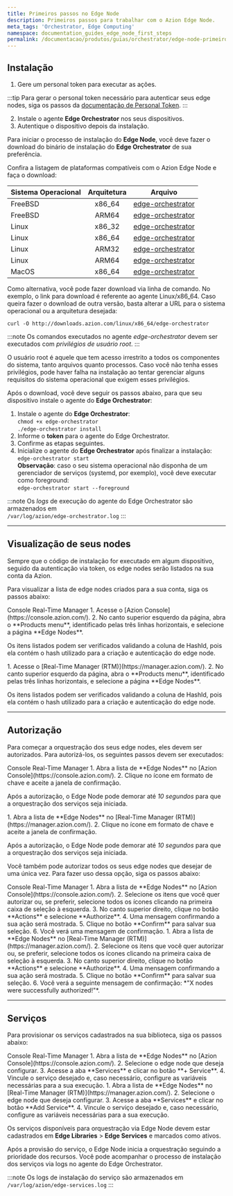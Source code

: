 ```yaml
---
title: Primeiros passos no Edge Node
description: Primeiros passos para trabalhar com o Azion Edge Node.
meta_tags: 'Orchestrator, Edge Computing'
namespace: documentation_guides_edge_node_first_steps
permalink: /documentacao/produtos/guias/orchestrator/edge-node-primeiros-passos/
---
```




## Instalação

1. Gere um personal token para executar as ações.

:::tip
Para gerar o personal token necessário para autenticar seus edge nodes, siga os passos da [documentação de Personal Token](/pt-br/documentacao/produtos/guias/personal-tokens/).
:::

2. Instale o agente **Edge Orchestrator** nos seus dispositivos.
3. Autentique o dispositivo depois da instalação.

Para iniciar o processo de instalação do **Edge Node**, você deve fazer o download do binário de instalação do **Edge Orchestrator** de sua preferência.

Confira a listagem de plataformas compatíveis com o Azion Edge Node e faça o download:

| Sistema Operacional | Arquitetura | Arquivo |
| :--- | :---: | --- |
| FreeBSD | x86_64 | [edge-orchestrator](https://downloads.azion.com/freebsd/x86_64/edge-orchestrator) |
| FreeBSD | ARM64 | [edge-orchestrator](https://downloads.azion.com/freebsd/arm64/edge-orchestrator) |
| Linux | x86_32 | [edge-orchestrator](https://downloads.azion.com/linux/x86_32/edge-orchestrator) |
| Linux | x86_64 | [edge-orchestrator](https://downloads.azion.com/linux/x86_64/edge-orchestrator) |
| Linux | ARM32 | [edge-orchestrator](https://downloads.azion.com/linux/arm32/edge-orchestrator) |
| Linux | ARM64 | [edge-orchestrator](https://downloads.azion.com/linux/arm64/edge-orchestrator) |
| MacOS | x86_64 | [edge-orchestrator](https://downloads.azion.com/darwin/x86_64/edge-orchestrator) |

Como alternativa, você pode fazer download via linha de comando. No exemplo, o link para download é referente ao agente Linux/x86_64. Caso queira fazer o download de outra versão, basta alterar a URL para o sistema operacional ou a arquitetura desejada:

`curl -O http://downloads.azion.com/linux/x86_64/edge-orchestrator`

:::note
Os comandos executados no agente *edge-orchestrator* devem ser executados com *privilégios de usuário root*.
:::

O usuário root é aquele que tem acesso irrestrito a todos os componentes do sistema, tanto arquivos quanto processos. Caso você não tenha esses privilégios, pode haver falha na instalação ao tentar gerenciar alguns requisitos do sistema operacional que exigem esses privilégios.

Após o download, você deve seguir os passos abaixo, para que seu dispositivo instale o agente do **Edge Orchestrator**:

1. Instale o agente do **Edge Orchestrator**:<br />
   `chmod +x edge-orchestrator`<br />
   `./edge-orchestrator install`
2. Informe o **token** para o agente do Edge Orchestrator.
3. Confirme as etapas seguintes.
4. Inicialize o agente do **Edge Orchestrator** após finalizar a instalação:<br />
   `edge-orchestrator start`<br />
   **Observação**: caso o seu sistema operacional não disponha de um gerenciador de serviços (systemd, por exemplo), você deve executar como foreground: <br/>`edge-orchestrator start --foreground`

:::note 
Os _logs_ de execução do agente do Edge Orchestrator são armazenados em <br />`/var/log/azion/edge-orchestrator.log`
:::

---

## Visualização de seus nodes

Sempre que o código de instalação for executado em algum dispositivo, seguido da autenticação via token, os edge nodes serão listados na sua conta da Azion.

Para visualizar a lista de edge nodes criados para a sua conta, siga os passos abaixo:

<Tabs client:visible>
    <Fragment slot="tab.console">Console</Fragment>
    <Fragment slot="tab.rtm">Real-Time Manager</Fragment>

<Fragment slot="panel.console">
1. Acesse o [Azion Console](https://console.azion.com/).
2. No canto superior esquerdo da página, abra o **Products menu**, identificado pelas três linhas horizontais, e selecione a página **Edge Nodes**.

Os itens listados podem ser verificados validando a coluna de HashId, pois ela contém o hash utilizado para a criação e autenticação do edge node.
</Fragment>

<Fragment slot="panel.rtm">
1. Acesse o [Real-Time Manager (RTM)](https://manager.azion.com/).
2. No canto superior esquerdo da página, abra o **Products menu**, identificado pelas três linhas horizontais, e selecione a página **Edge Nodes**.

Os itens listados podem ser verificados validando a coluna de HashId, pois ela contém o hash utilizado para a criação e autenticação do edge node.
</Fragment>

</Tabs>

---

## Autorização

Para começar a orquestração dos seus edge nodes, eles devem ser autorizados. Para autorizá-los, os seguintes passos devem ser executados:

<Tabs client:visible>
    <Fragment slot="tab.console">Console</Fragment>
    <Fragment slot="tab.rtm">Real-Time Manager</Fragment>

<Fragment slot="panel.console">
1. Abra a lista de **Edge Nodes** no [Azion Console](https://console.azion.com/).
2. Clique no ícone em formato de chave e aceite a janela de confirmação.

Após a autorização, o Edge Node pode demorar até *10 segundos* para que a orquestração dos serviços seja iniciada.
</Fragment>

<Fragment slot="panel.rtm">
1. Abra a lista de **Edge Nodes** no [Real-Time Manager (RTM)](https://manager.azion.com/).
2. Clique no ícone em formato de chave e aceite a janela de confirmação.

Após a autorização, o Edge Node pode demorar até *10 segundos* para que a orquestração dos serviços seja iniciada.
</Fragment>

</Tabs>

Você também pode autorizar todos os seus edge nodes que desejar de uma única vez. Para fazer uso dessa opção, siga os passos abaixo:

<Tabs client:visible>
    <Fragment slot="tab.console">Console</Fragment>
    <Fragment slot="tab.rtm">Real-Time Manager</Fragment>

<Fragment slot="panel.console">
1. Abra a lista de **Edge Nodes** no [Azion Console](https://console.azion.com/).
2. Selecione os itens que você quer autorizar ou, se preferir, selecione todos os ícones clicando na primeira caixa de seleção à esquerda.
3. No canto superior direito, clique no botão **Actions** e selecione **Authorize**.
4. Uma mensagem confirmando a sua ação será mostrada.
5. Clique no botão **Confirm** para salvar sua seleção.
6. Você verá uma mensagem de confirmação.
</Fragment>

<Fragment slot="panel.rtm">
1. Abra a lista de **Edge Nodes** no [Real-Time Manager (RTM)](https://manager.azion.com/).
2. Selecione os itens que você quer autorizar ou, se preferir, selecione todos os ícones clicando na primeira caixa de seleção à esquerda.
3. No canto superior direito, clique no botão **Actions** e selecione **Authorize**.
4. Uma mensagem confirmando a sua ação será mostrada.
5. Clique no botão **Confirm** para salvar sua seleção.
6. Você verá a seguinte mensagem de confirmação: *"X nodes were successfully authorized!"*.
</Fragment>

</Tabs>

---

## Serviços

Para provisionar os serviços cadastrados na sua biblioteca, siga os passos abaixo:

<Tabs client:visible>
    <Fragment slot="tab.console">Console</Fragment>
    <Fragment slot="tab.rtm">Real-Time Manager</Fragment>

<Fragment slot="panel.console">
1. Abra a lista de **Edge Nodes** no [Azion Console](https://console.azion.com/).
2. Selecione o edge node que deseja configurar.
3. Acesse a aba **Services** e clicar no botão **+ Service**.
4. Vincule o serviço desejado e, caso necessário, configure as variáveis necessárias para a sua execução.
</Fragment>

<Fragment slot="panel.rtm">
1. Abra a lista de **Edge Nodes** no [Real-Time Manager (RTM)](https://manager.azion.com/).
2. Selecione o edge node que deseja configurar.
3. Acesse a aba **Services** e clicar no botão **Add Service**.
4. Vincule o serviço desejado e, caso necessário, configure as variáveis necessárias para a sua execução.
</Fragment>

</Tabs>

Os serviços disponíveis para orquestração via Edge Node devem estar cadastrados em **Edge Libraries** > **Edge Services** e marcados como ativos.

Após a provisão do serviço, o Edge Node inicia a orquestração seguindo a prioridade dos recursos. Você pode acompanhar o processo de instalação dos serviços via logs no agente do Edge Orchestrator.

:::note
Os logs de instalação do serviço são armazenados em <br/>`/var/log/azion/edge-services.log`
:::
